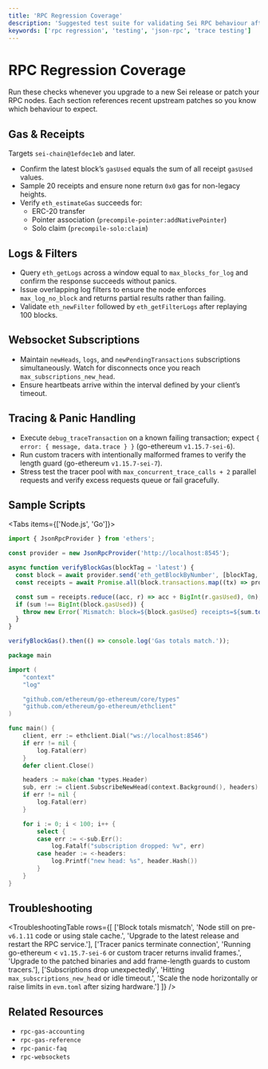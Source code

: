 ```yaml
---
title: 'RPC Regression Coverage'
description: 'Suggested test suite for validating Sei RPC behaviour after upgrades.'
keywords: ['rpc regression', 'testing', 'json-rpc', 'trace testing']
---
```



# RPC Regression Coverage

Run these checks whenever you upgrade to a new Sei release or patch your RPC nodes. Each section references recent upstream patches so you know which behaviour to expect.

## Gas & Receipts

<Callout type="info">Targets `sei-chain@1efdec1eb` and later.</Callout>

- Confirm the latest block’s `gasUsed` equals the sum of all receipt `gasUsed` values.
- Sample 20 receipts and ensure none return `0x0` gas for non-legacy heights.
- Verify `eth_estimateGas` succeeds for:
  - ERC-20 transfer
  - Pointer association (`precompile-pointer:addNativePointer`)
  - Solo claim (`precompile-solo:claim`)

## Logs & Filters

- Query `eth_getLogs` across a window equal to `max_blocks_for_log` and confirm the response succeeds without panics.
- Issue overlapping log filters to ensure the node enforces `max_log_no_block` and returns partial results rather than failing.
- Validate `eth_newFilter` followed by `eth_getFilterLogs` after replaying 100 blocks.

## Websocket Subscriptions

- Maintain `newHeads`, `logs`, and `newPendingTransactions` subscriptions simultaneously. Watch for disconnects once you reach `max_subscriptions_new_head`.
- Ensure heartbeats arrive within the interval defined by your client’s timeout.

## Tracing & Panic Handling

- Execute `debug_traceTransaction` on a known failing transaction; expect `{ error: { message, data.trace } }` (go-ethereum `v1.15.7-sei-6`).
- Run custom tracers with intentionally malformed frames to verify the length guard (go-ethereum `v1.15.7-sei-7`).
- Stress test the tracer pool with `max_concurrent_trace_calls + 2` parallel requests and verify excess requests queue or fail gracefully.

## Sample Scripts

<Tabs items={['Node.js', 'Go']}>
  <Tab>

```javascript copy
import { JsonRpcProvider } from 'ethers';

const provider = new JsonRpcProvider('http://localhost:8545');

async function verifyBlockGas(blockTag = 'latest') {
  const block = await provider.send('eth_getBlockByNumber', [blockTag, true]);
  const receipts = await Promise.all(block.transactions.map((tx) => provider.send('eth_getTransactionReceipt', [tx.hash])));

  const sum = receipts.reduce((acc, r) => acc + BigInt(r.gasUsed), 0n);
  if (sum !== BigInt(block.gasUsed)) {
    throw new Error(`Mismatch: block=${block.gasUsed} receipts=${sum.toString(16)}`);
  }
}

verifyBlockGas().then(() => console.log('Gas totals match.'));
```

  </Tab>
  <Tab>

```go copy
package main

import (
	"context"
	"log"

	"github.com/ethereum/go-ethereum/core/types"
	"github.com/ethereum/go-ethereum/ethclient"
)

func main() {
	client, err := ethclient.Dial("ws://localhost:8546")
	if err != nil {
		log.Fatal(err)
	}
	defer client.Close()

	headers := make(chan *types.Header)
	sub, err := client.SubscribeNewHead(context.Background(), headers)
	if err != nil {
		log.Fatal(err)
	}

	for i := 0; i < 100; i++ {
		select {
		case err := <-sub.Err():
			log.Fatalf("subscription dropped: %v", err)
		case header := <-headers:
			log.Printf("new head: %s", header.Hash())
		}
	}
}
```

  </Tab>
</Tabs>

## Troubleshooting

<TroubleshootingTable
  rows={[
    ['Block totals mismatch', 'Node still on pre-`v6.1.11` code or using stale cache.', 'Upgrade to the latest release and restart the RPC service.'],
    ['Tracer panics terminate connection', 'Running go-ethereum < `v1.15.7-sei-6` or custom tracer returns invalid frames.', 'Upgrade to the patched binaries and add frame-length guards to custom tracers.'],
    ['Subscriptions drop unexpectedly', 'Hitting `max_subscriptions_new_head` or idle timeout.', 'Scale the node horizontally or raise limits in `evm.toml` after sizing hardware.']
  ]}
/>

## Related Resources

- `rpc-gas-accounting`
- `rpc-gas-reference`
- `rpc-panic-faq`
- `rpc-websockets`
